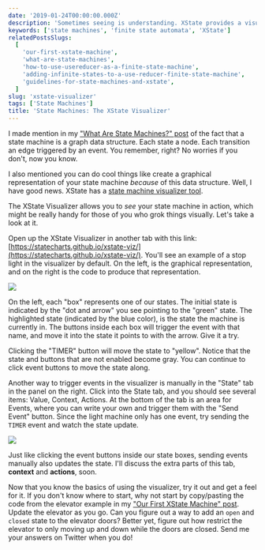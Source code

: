 ```yaml
---
date: '2019-01-24T00:00:00.000Z'
description: 'Sometimes seeing is understanding. XState provides a visualizer tool that allows us to see our state machine as a graphical interface, and not just code.'
keywords: ['state machines', 'finite state automata', 'XState']
relatedPostsSlugs:
  [
    'our-first-xstate-machine',
    'what-are-state-machines',
    'how-to-use-usereducer-as-a-finite-state-machine',
    'adding-infinite-states-to-a-use-reducer-finite-state-machine',
    'guidelines-for-state-machines-and-xstate',
  ]
slug: 'xstate-visualizer'
tags: ['State Machines']
title: 'State Machines: The XState Visualizer'
---
```


I made mention in my ["What Are State Machines?" post](/what-are-state-machines) of the fact that a state machine is a graph data structure. Each state a node. Each transition an edge triggered by an event. You remember, right? No worries if you don't, now you know.

I also mentioned you can do cool things like create a graphical representation of your state machine _because_ of this data structure. Well, I have good news. XState has a [state machine visualizer tool](https://statecharts.github.io/xstate-viz/).

The XState Visualizer allows you to _see_ your state machine in action, which might be really handy for those of you who grok things visually. Let's take a look at it.

Open up the XState Visualizer in another tab with this link: [https://statecharts.github.io/xstate-viz/](https://statecharts.github.io/xstate-viz/). You'll see an example of a stop light in the visualizer by default. On the left, is the graphical representation, and on the right is the code to produce that representation.

![](/images/xstate_visualizer_init.png)

On the left, each "box" represents one of our states. The initial state is indicated by the "dot and arrow" you see pointing to the "green" state. The highlighted state (indicated by the blue color), is the state the machine is currently in. The buttons inside each box will trigger the event with that name, and move it into the state it points to with the arrow. Give it a try.

Clicking the "TIMER" button will move the state to "yellow". Notice that the state and buttons that are not enabled become gray. You can continue to click event buttons to move the state along.

Another way to trigger events in the visualizer is manually in the "State" tab in the panel on the right. Click into the State tab, and you should see several items: Value, Context, Actions. At the bottom of the tab is an area for Events, where you can write your own and trigger them with the "Send Event" button. Since the light machine only has one event, try sending the `TIMER` event and watch the state update.

![](/images/state_tab_open.png)

Just like clicking the event buttons inside our state boxes, sending events manually also updates the state. I'll discuss the extra parts of this tab, **context** and **actions**, soon.

Now that you know the basics of using the visualizer, try it out and get a feel for it. If you don't know where to start, why not start by copy/pasting the code from the elevator example in my ["Our First XState Machine" post](/our-first-xstate-machine). Update the elevator as you go. Can you figure out a way to add an `open` and `closed` state to the elevator doors? Better yet, figure out how restrict the elevator to only moving up and down while the doors are closed. Send me your answers on Twitter when you do!
